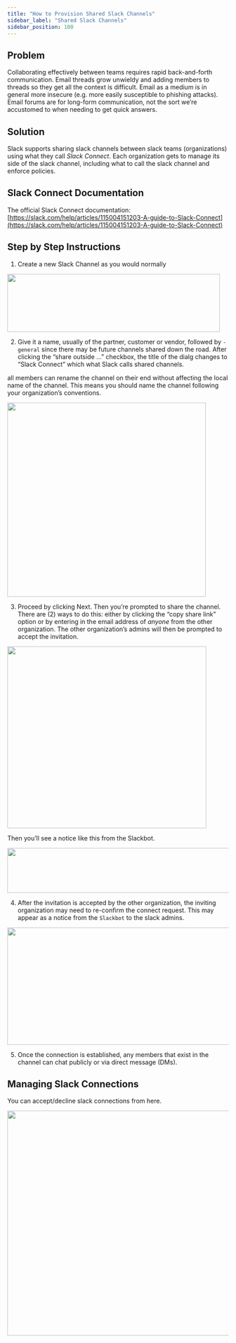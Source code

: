 ```yaml
---
title: "How to Provision Shared Slack Channels"
sidebar_label: "Shared Slack Channels"
sidebar_position: 100
---
```


## Problem

Collaborating effectively between teams requires rapid back-and-forth communication. Email threads grow unwieldy and adding members to threads so they get all the context is difficult. Email as a medium is in general more insecure (e.g. more easily susceptible to phishing attacks). Email forums are for long-form communication, not the sort we’re accustomed to when needing to get quick answers.

## Solution

Slack supports sharing slack channels between slack teams (organizations) using what they call _Slack Connect_. Each organization gets to manage its side of the slack channel, including what to call the slack channel and enforce policies.

## Slack Connect Documentation

The official Slack Connect documentation: [https://slack.com/help/articles/115004151203-A-guide-to-Slack-Connect](https://slack.com/help/articles/115004151203-A-guide-to-Slack-Connect)

## Step by Step Instructions

1. Create a new Slack Channel as you would normally

<img src="/assets/refarch/cleanshot-2021-10-08-at-16.33.32@2x-20211008-213412.png" height="132" width="484" /><br/>

2. Give it a name, usually of the partner, customer or vendor, followed by `-general` since there may be future channels shared down the road. After clicking the “share outside ...” checkbox, the title of the dialg changes to “Slack Connect” which what Slack calls shared channels.

<Note>all members can rename the channel on their end without affecting the local name of the channel. This means you should name the channel following your organization’s conventions.</Note>

<img src="/assets/refarch/cleanshot-2021-10-08-at-16.34.34@2x-20211008-213501.png" height="442" width="452" /><br/>

3. Proceed by clicking Next. Then you’re prompted to share the channel. There are (2) ways to do this: either by clicking the “copy share link” option or by entering in the email address of _anyone_ from the other organization. The other organization’s admins will then be prompted to accept the invitation.

<img src="/assets/refarch/cleanshot-2021-10-08-at-16.36.32@2x-20211008-213649.png" height="414" width="453" /><br/>

Then you’ll see a notice like this from the Slackbot.

<img src="/assets/refarch/cleanshot-2021-10-08-at-16.38.54@2x-20211008-213858.png" height="102" width="605" /><br/>

4. After the invitation is accepted by the other organization, the inviting organization may need to re-confirm the connect request. This may appear as a notice from the `Slackbot` to the slack admins.

<img src="/assets/refarch/cleanshot-2021-10-08-at-16.40.52@2x-20211008-214144.png" height="267" width="677" /><br/>

5. Once the connection is established, any members that exist in the channel can chat publicly or via direct message (DMs).

## Managing Slack Connections

You can accept/decline slack connections from here.

<img src="/assets/refarch/cleanshot-2021-10-28-at-09.45.23@2x-20211028-144708.png" height="512" width="994" /><br/>


